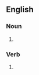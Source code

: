 {{also|dog fights|dog-fights}}

==English==

===Noun===
{{head|en|noun form}}

# {{plural of|dogfight|lang=en}}

===Verb===
{{head|en|verb form}}

# {{en-third-person singular of|dogfight}}